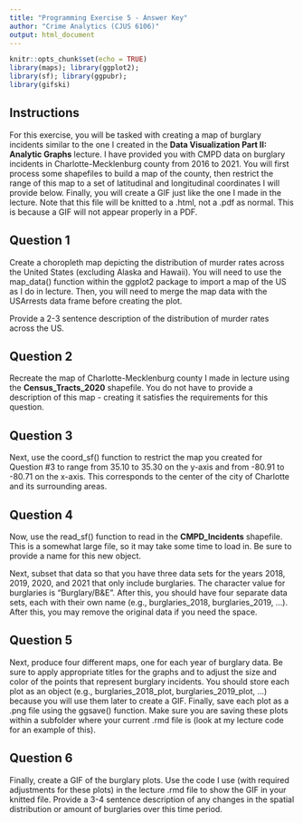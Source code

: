 ```yaml
---
title: "Programming Exercise 5 - Answer Key"
author: "Crime Analytics (CJUS 6106)"
output: html_document
---
```


```r
knitr::opts_chunk$set(echo = TRUE)
library(maps); library(ggplot2);
library(sf); library(ggpubr); 
library(gifski)
```

## Instructions

For this exercise, you will be tasked with creating a map of burglary incidents similar to the one I created in the **Data Visualization Part II: Analytic Graphs** lecture. I have provided you with CMPD data on burglary incidents in Charlotte-Mecklenburg county from 2016 to 2021. You will first process some shapefiles to build a map of the county, then restrict the range of this map to a set of latitudinal and longitudinal coordinates I will provide below. Finally, you will create a GIF just like the one I made in the lecture. Note that this file will be knitted to a .html, not a .pdf as normal. This is because a GIF will not appear properly in a PDF. 

## Question 1

Create a choropleth map depicting the distribution of murder rates across the United States (excluding Alaska and Hawaii). You will need to use the map_data() function within the ggplot2 package to import a map of the US as I do in lecture. Then, you will need to merge the map data with the USArrests data frame before creating the plot. 

Provide a 2-3 sentence description of the distribution of murder rates across the US. 

## Question 2

Recreate the map of Charlotte-Mecklenburg county I made in lecture using the **Census_Tracts_2020** shapefile. You do not have to provide a description of this map - creating it satisfies the requirements for this question. 

## Question 3

Next, use the coord_sf() function to restrict the map you created for Question #3 to range from 35.10 to 35.30 on the y-axis and from -80.91 to -80.71 on the x-axis. This corresponds to the center of the city of Charlotte and its surrounding areas.  

## Question 4

Now, use the read_sf() function to read in the **CMPD_Incidents** shapefile. This is a somewhat large file, so it may take some time to load in. Be sure to provide a name for this new object.  

Next, subset that data so that you have three data sets for the years 2018, 2019, 2020, and 2021 that only include burglaries. The character value for burglaries is "Burglary/B&E". After this, you should have four separate data sets, each with their own name (e.g., burglaries_2018, burglaries_2019, ...). After this, you may remove the original data if you need the space. 

## Question 5

Next, produce four different maps, one for each year of burglary data. Be sure to apply appropriate titles for the graphs and to adjust the size and color of the points that represent burglary incidents. You should store each plot as an object (e.g., burglaries_2018_plot, burglaries_2019_plot, ...) because you will use them later to create a GIF. Finally, save each plot as a .png file using the ggsave() function. Make sure you are saving these plots within a subfolder where your current .rmd file is (look at my lecture code for an example of this). 

## Question 6

Finally, create a GIF of the burglary plots. Use the code I use (with required adjustments for these plots) in the lecture .rmd file to show the GIF in your knitted file. Provide a 3-4 sentence description of any changes in the spatial distribution or amount of burglaries over this time period. 